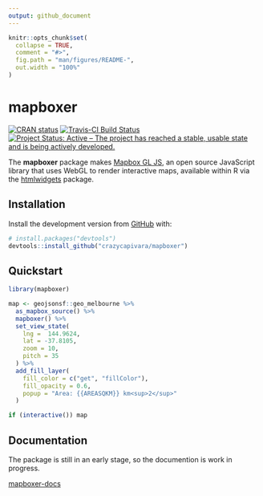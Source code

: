 ```yaml
---
output: github_document
---
```


<!-- README.md is generated from README.Rmd. Please edit that file -->

```r
knitr::opts_chunk$set(
  collapse = TRUE,
  comment = "#>",
  fig.path = "man/figures/README-",
  out.width = "100%"
)
```
# mapboxer

<!-- badges: start -->
[![CRAN status](https://www.r-pkg.org/badges/version/mapboxer)](https://CRAN.R-project.org/package=mapboxer)  [![Travis-CI Build Status](https://travis-ci.org/crazycapivara/mapboxer.svg?branch=master)](https://travis-ci.org/crazycapivara/mapboxer) [![Project Status: Active – The project has reached a stable, usable state and is being actively developed.](https://www.repostatus.org/badges/latest/active.svg)](https://www.repostatus.org/#active)
<!-- badges: end -->

The __mapboxer__ package makes [Mapbox GL JS](https://docs.mapbox.com/mapbox-gl-js/api/),
an open source JavaScript library that uses WebGL to render interactive maps,
available within R via the [htmlwidgets](https://www.htmlwidgets.org/) package.

## Installation

Install the development version from [GitHub](https://github.com/) with:

``` r
# install.packages("devtools")
devtools::install_github("crazycapivara/mapboxer")
```

## Quickstart

```r
library(mapboxer)

map <- geojsonsf::geo_melbourne %>%
  as_mapbox_source() %>%
  mapboxer() %>%
  set_view_state(
    lng =  144.9624,
    lat = -37.8105,
    zoom = 10,
    pitch = 35
  ) %>%
  add_fill_layer(
    fill_color = c("get", "fillColor"),
    fill_opacity = 0.6,
    popup = "Area: {{AREASQKM}} km<sup>2</sup>"
  )

if (interactive()) map
```

## Documentation

The package is still in an early stage, so the documention is work in progress.

[mapboxer-docs](https://crazycapivara.github.io/mapboxer/)
